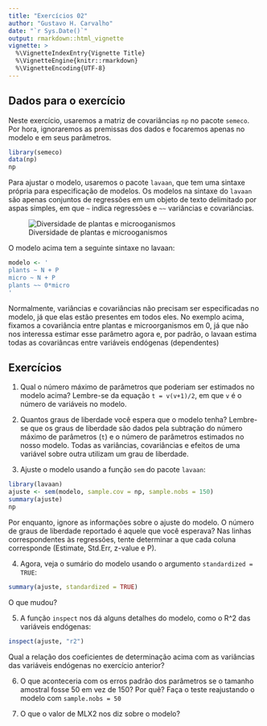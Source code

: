 ```yaml
---
title: "Exercícios 02"
author: "Gustavo H. Carvalho"
date: "`r Sys.Date()`"
output: rmarkdown::html_vignette
vignette: >
  %\VignetteIndexEntry{Vignette Title}
  %\VignetteEngine{knitr::rmarkdown}
  %\VignetteEncoding{UTF-8}
---
```


## Dados para o exercício

Neste exercício, usaremos a matriz de covariâncias `np` no pacote `semeco`. Por 
hora, ignoraremos as premissas dos dados e focaremos apenas no modelo e em seus 
parâmetros.

```r
library(semeco)
data(np)
np
```

Para ajustar o modelo, usaremos o pacote `lavaan`, que tem uma sintaxe própria para
especificação de modelos. Os modelos na sintaxe do `lavaan` são apenas conjuntos de regressões
em um objeto de texto delimitado por aspas simples, em que `~` indica regressões e `~~` variâncias e covariâncias.

![Diversidade de plantas e microoganismos](`r system.file("extdata", "np.png", package = "semeco")`)

O modelo acima tem a seguinte sintaxe no lavaan:
```r
modelo <- '
plants ~ N + P
micro ~ N + P
plants ~~ 0*micro
'
```

Normalmente, variâncias e covariâncias não precisam ser especificadas no modelo, já que
elas estão presentes em todos eles. No exemplo acima, fixamos a covariância entre plantas
e microorganismos em 0, já que não nos interessa estimar esse parâmetro agora e, por padrão,
o lavaan estima todas as covariâncas entre variáveis endógenas (dependentes)

## Exercícios

1. Qual o número máximo de parâmetros que poderiam ser estimados no modelo acima? Lembre-se
da equação `t = v(v+1)/2`, em que `v` é o número de variáveis no modelo.

2. Quantos graus de liberdade você espera que o modelo tenha? Lembre-se que os graus de liberdade são
dados pela subtração do número máximo de parâmetros (`t`) e o número de parâmetros estimados no nosso modelo.
Todas as variâncias, covariâncias e efeitos de uma variável sobre outra utilizam um grau de liberdade.

3. Ajuste o modelo usando a função `sem` do pacote `lavaan`:
```r
library(lavaan)
ajuste <- sem(modelo, sample.cov = np, sample.nobs = 150)
summary(ajuste)
np
```
Por enquanto, ignore as informações sobre o ajuste do modelo. O número de graus de liberdade 
reportado é aquele que você esperava? Nas linhas correspondentes às regressões, tente determinar
a que cada coluna corresponde (Estimate, Std.Err, z-value e P). 

4. Agora, veja o sumário do modelo usando o argumento `standardized = TRUE`:
```r
summary(ajuste, standardized = TRUE)
```
O que mudou?

5. A função `inspect` nos dá alguns detalhes do modelo, como o R^2 das variáveis
endógenas:
```r
inspect(ajuste, "r2")
```
Qual a relação dos coeficientes de determinação acima com as variâncias das variáveis endógenas
no exercício anterior?

6. O que aconteceria com os erros padrão dos parâmetros se o tamanho amostral fosse 50 em vez de 150? Por quê? Faça o teste reajustando o modelo com `sample.nobs = 50` 

7. O que o valor de MLX2 nos diz sobre o modelo?

